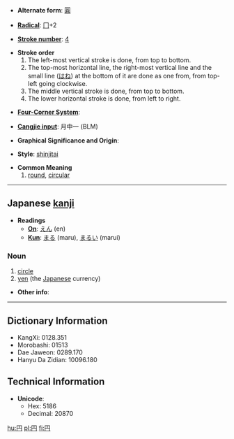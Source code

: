 * '''Alternate form''': [[圓]]

* '''[[Wiktionary:Chinese radical index| Radical]]''': [[Wiktionary:Chinese radical index 冂|冂]]+2

* '''[[Wiktionary:Chinese total strokes index|Stroke number]]''': [[Wiktionary:Chinese total strokes index 4|4]]

*'''Stroke order'''
*# The left-most vertical stroke is done, from top to bottom.
*# The top-most horizontal line, the right-most vertical line and the small line ([[はね]]) at the bottom of it are done as one from, from top-left going clockwise.
*# The middle vertical stroke is done, from top to bottom.
*# The lower horizontal stroke is done, from left to right.

* '''[[Wiktionary:Chinese four corner index|Four-Corner System]]''': 

* '''[[Wiktionary:Chinese Cangjie index|Cangjie input]]''': 月中一 (BLM)

* '''Graphical Significance and Origin''': 

* '''Style''': [[shinjitai]]

* '''Common Meaning'''
*# [[round]], [[circular]]

----

== Japanese [[kanji]] ==

*'''Readings'''
**'''[[on#Japanese Romaji|On]]''': [[えん]] (en)
**'''[[kun#Japanese Romaji|Kun]]''': [[まる]] (maru), [[まるい]] (marui)

===Noun===
#[[circle]]
#[[yen]] (the [[Japanese]] currency)

*'''Other info''': 

----

== Dictionary Information ==

* KangXi: 0128.351
* Morobashi: 01513
* Dae Jaweon: 0289.170
* Hanyu Da Zidian: 10096.180

== Technical Information ==

* '''Unicode''':
** Hex: 5186
** Decimal: 20870

[[hu:円]]
[[pl:円]]
[[fi:円]]